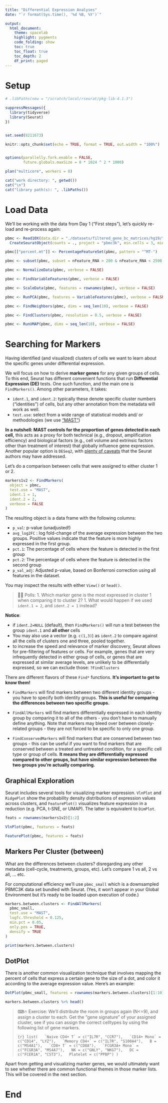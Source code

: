 ```yaml
---
title: "Differential Expression Analyses"
date: "`r format(Sys.time(), '%d %B, %Y')`"

output:
  html_document:
    theme: spacelab
    highlight: pygments
    code_folding: show
    toc: true
    toc_float: true
    toc_depth: 2
    df_print: paged
---
```



# Setup

```r
# .libPaths(new = "/scratch/local/rseurat/pkg-lib-4.1.3")

suppressMessages({
  library(tidyverse)
  library(Seurat)
})


set.seed(8211673)

knitr::opts_chunk$set(echo = TRUE, format = TRUE, out.width = "100%")


options(parallelly.fork.enable = FALSE,
        future.globals.maxSize = 8 * 1024 ^ 2 * 1000)

plan("multicore", workers = 8)
```

```r
cat("work directory: ", getwd())
cat("\n")
cat("library path(s): ", .libPaths())
```

# Load Data

We'll be working with the data from Day 1 ("First steps"), let's quickly re-load and re-process again:

```r
pbmc <- Read10X(data.dir = "./datasets/filtered_gene_bc_matrices/hg19/") %>%
  CreateSeuratObject(counts = ., project = "pbmc3k", min.cells = 3, min.features = 200)

pbmc[["percent.mt"]] <- PercentageFeatureSet(pbmc, pattern = "^MT-")

pbmc <- subset(pbmc, subset = nFeature_RNA > 200 & nFeature_RNA < 2500 & percent.mt < 5)

pbmc <- NormalizeData(pbmc, verbose = FALSE)

pbmc <- FindVariableFeatures(pbmc, verbose = FALSE)

pbmc <- ScaleData(pbmc, features = rownames(pbmc), verbose = FALSE)

pbmc <- RunPCA(pbmc, features = VariableFeatures(pbmc), verbose = FALSE)

pbmc <- FindNeighbors(pbmc, dims = seq_len(10), verbose = FALSE)

pbmc <- FindClusters(pbmc, resolution = 0.5, verbose = FALSE)

pbmc <- RunUMAP(pbmc, dims = seq_len(10), verbose = FALSE)
```

# Searching for Markers

Having identified (and visualized) clusters of cells we want to learn about the specific genes under differential expression.

We will focus on how to derive **marker genes** for any given groups of cells. To this end, Seurat has different convenient functions that run **Differential Expression (DE)** tests. One such function, and the main one is `FindMarkers()`. Among other parameters, it takes:

- `ident.1`, and `ident.2`: typically these denote specific cluster numbers ("identities") of cells, but any other annotation from the metadata will work as well.
- `test.use`: select from a wide range of statistical models and/ or methodologies (we use ["MAST"](https://genomebiology.biomedcentral.com/articles/10.1186/s13059-015-0844-5))

**In a nutshell: MAST controls for the proportion of genes detected in each cell,** this acts as a proxy for both technical (e.g., dropout, amplification efficiency) and biological factors (e.g., cell volume and extrinsic factors other than treatment of interest) that globally influence gene expression. Another popular option is `DESeq2`, with [plenty of caveats](https://www.bioconductor.org/packages/devel/bioc/vignettes/DESeq2/inst/doc/DESeq2.html#recommendations-for-single-cell-analysis) that the Seurat authors may have addressed.

<!-- This research article that compares different DE testing methodologies/ package libraries for single-cell datasets: <https://www.nature.com/articles/nmeth.4612> -->

Let's do a comparison between cells that were assigned to either cluster 1 or 2.

```r
markers1v2 <- FindMarkers(
  object = pbmc,
  test.use = "MAST",
  ident.1 = 1,
  ident.2 = 2,
  verbose = FALSE
)
```

The resulting object is a data frame with the following columns:

- `p_val`: p-value (unadjusted!)
- `avg_log2FC` : log fold-change of the average expression between the two groups. Positive values indicate that the feature is more highly expressed in the first group.
- `pct.1`: The percentage of cells where the feature is detected in the first group
- `pct.2`: The percentage of cells where the feature is detected in the second group
- `p_val_adj`: Adjusted p-value, based on Bonferroni correction using all features in the dataset.

You may inspect the results with either `View()` or `head()`.

> 🧭✨ Polls:
> 1. Which marker gene is the most expressed in cluster 1 when comparing it to cluster 2?
> 1. What would happen if we used `ident.1 = 2`, and `ident.2 = 1` instead?

**Notice**: 

- if `ident.2=NULL` (default), then `FindMarkers()` will run a test between the group `ident.1` and **all other** cells
- You may also use a vector (e.g. `c(1,3)`) as `ident.2` to compare against all the cells of clusters one and three, pooled together.
- to increase the speed and relevance of marker discovery, Seurat allows for pre-filtering of features or cells. For example, genes that are very infrequently detected in either group of cells, or genes that are expressed at similar average levels, are unlikely to be differentially expressed, so we can exclude those: `?FindClusters` 

There are different flavors of these `Find*` functions. **It's important to get to know them!**

- `FindMarkers` will find markers between two different identity groups - you have to specify both identity groups. **This is useful for comparing the differences between two specific groups.**

- `FindAllMarkers` will find markers differentially expressed in each identity group by comparing it to all of the others - you don't have to manually define anything. Note that markers may bleed over between closely-related groups - they are not forced to be specific to only one group. 

- `FindConservedMarkers` will find markers that are conserved between two groups - this can be useful if you want to find markers that are conserved between a treated and untreated condition, for a specific cell type or group of cells. **It means they are differentially expressed compared to other groups, but have similar expression between the two groups you're actually comparing.**


## Graphical Exploration

Seurat includes several tools for visualizing marker expression. `VlnPlot` and `RidgePlot` show the probability density distributions of expression values across clusters, and `FeaturePlot()` visualizes feature expression in a reduction (e.g. PCA, t-SNE, or UMAP). The latter is equivalent to `DimPlot`.

```r
feats = rownames(markers1v2)[1:2]

VlnPlot(pbmc, features = feats)

FeaturePlot(pbmc, features = feats)
```


## Markers Per Cluster (between)

What are the differences between clusters? disregarding any other metadata (cell-cycle, treatments, groups, etc). Let's compare 1 vs all, 2 vs all, ... etc.

For computational efficiency we'll use `pbmc_small` which is a downsampled PBMC3K data set bundled with Seurat. (Yes, it won't appear in your Global Environment but it's ready to be loaded upon execution of code.)

```r
markers.between.clusters <- FindAllMarkers(
  pbmc_small,
  test.use = "MAST",
  logfc.threshold = 0.125,
  min.pct = 0.05,
  only.pos = TRUE,
  densify = TRUE
)

print(markers.between.clusters)
```

## DotPlot

There is another common visualization technique that involves mapping the percent of cells that express a certain gene to the size of a dot, and color it according to the average expression value. Here's an example:

```r
DotPlot(pbmc_small, features = rownames(markers.between.clusters)[1:10]) + RotatedAxis()
```


```r
markers.between.clusters %>% head()
```


> ⌨🔥 Exercise: We'll distribute the room in groups again (N<=9), and assign a cluster to each. Get the "gene signature" of your assigned cluster, see if you can assign the correct celltypes by using the following list of gene markers.
> 
> ```{r}
> list(
>   `Naive CD4+ T` = c("IL7R", "CCR7"),
>   `CD14+ Mono` = c("CD14", "LYZ"),
>   `Memory CD4+` = c("IL7R", "S100A4"),
>   B = c("MS4A1"),
>   `CD8+ T` = c("CD8A"),
>   `FCGR3A+ Mono` = c("FCGR3A", "MS4A7"),
>   NK = c("GNLY", "NKG7"),
>   DC = c("FCER1A", "CST3"),
>   Platelet = c("PPBP")
> )
> ```

Apart from getting and visualizing marker genes, we would ultimately want to see whether there are common functional themes in those marker lists. This will be covered in the next section.

# End

<!--
# fig.asp? sets the height-to-width ratio of the figure. Use in combination with either fig.width and fig.height if needed.
# https://bookdown.org/yihui/rmarkdown-cookbook/figure-size.html
# value < 1 makes the plot wider
# value > 1 makes the plot taller
-->
